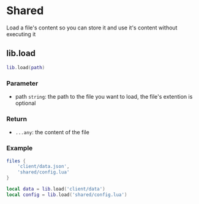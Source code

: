 # Shared
Load a file's content so you can store it and use it's content without executing it

## lib.load

```lua
lib.load(path)
```

### Parameter
* path `string`: the path to the file you want to load, the file's extention is optional

### Return
* `...any`: the content of the file

### Example

```lua filename='fxmanifest.lua'
files {
    'client/data.json',
    'shared/config.lua'
}
```

```lua
local data = lib.load('client/data')
local config = lib.load('shared/config.lua')
```